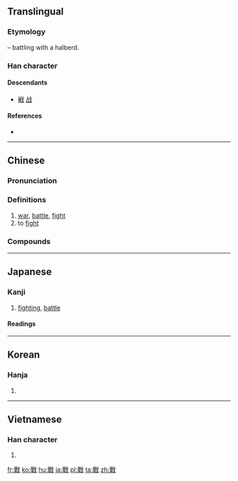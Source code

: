{{also|戦|战}}

==Translingual==
{{Han simplified forms|戰|戦|战}}

===Etymology===
{{Han compound|單|戈|c1=p|c2=s|t2=halberd|ls=psc}} – battling with a halberd.

===Han character===
{{Han char|rn=62|rad=戈|as=12|sn=16|four=63550|canj=RJI|ids=⿰單戈}}

====Descendants====
* [[戦]] [[战]]

====References====
* {{Han ref|kx=0414.110|dkj=11667|dj=0757.120|hdz=21412.120|uh=6230|ud=25136|bh=BED4|bd=48852}}

----

==Chinese==
{{zh-forms|s=战}}

===Pronunciation===
{{zh-pron
|m=zhàn
|c=zin3
|h=pfs=
|md=
|mn=chiàn
|w=
|mc=y
|oc=y
|cat=n,v
}}

===Definitions===
{{zh-hanzi}}

# [[war]], [[battle]], [[fight]]
# to [[fight]]

===Compounds===
{{der3
|{{zh-l|戰敗}}
|{{zh-l|戰報}}
|{{zh-l|戰備}}
|{{zh-l|戰表}}
|{{zh-l|戰場}}
|{{zh-l|戰車}}
|{{zh-l|戰塵}}
|{{zh-l|戰船}}
|{{zh-l|戰刀}}
|{{zh-l|戰地}}
|{{zh-l|戰抖}}
|{{zh-l|戰鬥}}
|{{zh-l|戰鬥機}}
|{{zh-l|戰鬥艦}}
|{{zh-l|戰鬥力}}
|{{zh-l|戰鬥片}}, {{zh-l|戰鬥片兒}}
|{{zh-l|戰鬥員}}
|{{zh-l|戰端}}
|{{zh-l|戰法}}
|{{zh-l|戰犯}}
|{{zh-l|戰俘}}
|{{zh-l|戰歌}}
|{{zh-l|戰功}}
|{{zh-l|戰鼓}}
|{{zh-l|戰國}}
|{{zh-l|戰果}}
|{{zh-l|戰壕}}
|{{zh-l|戰後}}
|{{zh-l|戰火}}
|{{zh-l|戰禍}}
|{{zh-l|戰機}}
|{{zh-l|戰績}}
|{{zh-l|戰艦}}
|{{zh-l|戰將}}
|{{zh-l|戰兢兢}}
|{{zh-l|戰局}}
|{{zh-l|戰具}}
|{{zh-l|戰況}}
|{{zh-l|戰利品}}
|{{zh-l|戰例}}
|{{zh-l|戰慄}}
|{{zh-l|戰列艦}}
|{{zh-l|戰亂}}
|{{zh-l|戰略}}
|{{zh-l|戰略物資}}
|{{zh-l|戰馬}}
|{{zh-l|戰幕}}
|{{zh-l|戰評}}
|{{zh-l|戰前}}
|{{zh-l|戰情}}
|{{zh-l|戰區}}
|{{zh-l|戰勝}}
|{{zh-l|戰時}}
|{{zh-l|戰士}}
|{{zh-l|戰事}}
|{{zh-l|戰書}}
|{{zh-l|戰術}}
|{{zh-l|戰天鬥地}}
|{{zh-l|戰天無勝}}
|{{zh-l|戰線}}
|{{zh-l|戰役}}
|{{zh-l|戰鷹}}
|{{zh-l|戰友}}
|{{zh-l|戰雲}}
|{{zh-l|戰戰兢兢}}
|{{zh-l|戰陣}}
|{{zh-l|戰爭}}
|{{zh-l|戰爭販子}}
}}

----

==Japanese==

===Kanji===
{{ja-kanji|grade=|rs=戈12|style=ky|shin=戦}}

# [[fighting]], [[battle]]

====Readings====
{{ja-readings
|goon=[[せん]] (sen)
|kanon=[[せん]] (sen)
|kun=[[いくさ]] (ikusa), [[おののく|おのの.く]] ([[戰く]], onono.ku), [[おののき]] (ononoki), [[おののき|おのの.き]] ([[戰き]], onono.ki), [[そよぐ|そよ.ぐ]] ([[戰ぐ]], soyo.gu), [[そよぎ]] (soyogi), [[そよぎ|そよ.ぎ]] ([[戰ぎ]], soyo.gi), [[たたかう]] ([[戰う]], tatakau), [[たたかい]] (tatakai), [[たたかい|たたか.い]] ([[戰い]], tataka.i)
}}

----

==Korean==

===Hanja===
{{ko-hanja|hangeul=전|eumhun=|rv=jeon|mr=chŏn|y=cen}}

# {{defn|lang=ko|sort=戈12}}

----

==Vietnamese==

===Han character===
{{vi-hantu|[[chiến]], [[xuyến]], [[chuyến]]|rs=戈12}}

# {{defn|lang=vi|sort=戈12}}

[[fr:戰]]
[[ko:戰]]
[[hu:戰]]
[[ja:戰]]
[[pl:戰]]
[[ta:戰]]
[[zh:戰]]